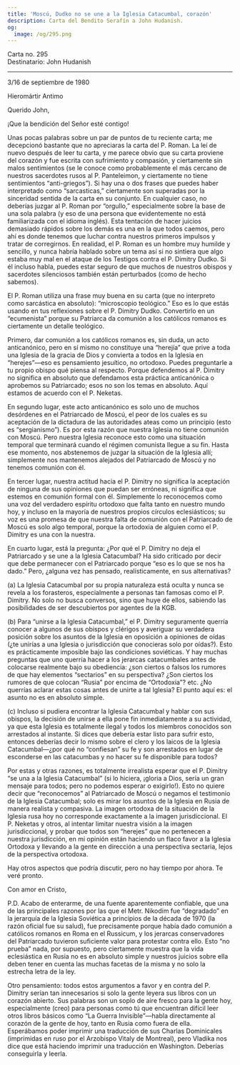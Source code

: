 ```yaml
---
title: 'Moscú, Dudko no se une a la Iglesia Catacumbal, corazón'
description: Carta del Bendito Serafín a John Hudanish.
og:
  image: /og/295.png
---
```


<div style={{textAlign:'right', fontFamily:'monospace'}}>Carta no. 295</div>
<div style={{textAlign:'left', fontFamily:'monospace'}}>Destinatario: John Hudanish</div>

---

3/16 de septiembre de 1980

Hieromártir Antimo

Querido John,

¡Que la bendición del Señor esté contigo!

Unas pocas palabras sobre un par de puntos de tu reciente carta; me decepcionó bastante que no apreciaras la carta del P. Roman. La leí de nuevo después de leer tu carta, y me parece obvio que su carta proviene del corazón y fue escrita con sufrimiento y compasión, y ciertamente sin malos sentimientos (se le conoce como probablemente el más cercano de nuestros sacerdotes rusos al P. Panteleimon, y ciertamente no tiene sentimientos “anti-griegos”). Si hay una o dos frases que puedes haber interpretado como “sarcasticas,” ciertamente son superadas por la sinceridad sentida de la carta en su conjunto. En cualquier caso, no deberías juzgar al P. Roman por “orgullo,” especialmente sobre la base de una sola palabra (y eso de una persona que evidentemente no está familiarizada con el idioma inglés). Esta tentación de hacer juicios demasiado rápidos sobre los demás es una en la que todos caemos, pero ahí es donde tenemos que luchar contra nuestros primeros impulsos y tratar de corregirnos. En realidad, el P. Roman es un hombre muy humilde y sencillo, y nunca habría hablado sobre un tema así si no sintiera que algo estaba muy mal en el ataque de los Testigos contra el P. Dimitry Dudko. Si él incluso habla, puedes estar seguro de que muchos de nuestros obispos y sacerdotes silenciosos también están perturbados (como de hecho sabemos).

El P. Roman utiliza una frase muy buena en su carta (que no interpreto como sarcástica en absoluto): “microscopio teológico.” Eso es lo que estás usando en tus reflexiones sobre el P. Dimitry Dudko. Convertirlo en un “ecumenista” porque su Patriarca da comunión a los católicos romanos es ciertamente un detalle teológico.

Primero, dar comunión a los católicos romanos es, sin duda, un acto anticanónico, pero en sí mismo no constituye una “herejía” que prive a toda una Iglesia de la gracia de Dios y convierta a todos en la Iglesia en “herejes”—eso es pensamiento jesuítico, no ortodoxo. Puedes preguntarle a tu propio obispo qué piensa al respecto. Porque defendemos al P. Dimitry no significa en absoluto que defendamos esta práctica anticanónica o aprobemos su Patriarcado; esos no son los temas en absoluto. Aquí estamos de acuerdo con el P. Neketas.

En segundo lugar, este acto anticanónico es solo uno de muchos desórdenes en el Patriarcado de Moscú, el peor de los cuales es su aceptación de la dictadura de las autoridades ateas como un principio (esto es “sergianismo”). Es por esta razón que nuestra Iglesia no tiene comunión con Moscú. Pero nuestra Iglesia reconoce esto como una situación temporal que terminará cuando el régimen comunista llegue a su fin. Hasta ese momento, nos abstenemos de juzgar la situación de la Iglesia allí; simplemente nos mantenemos alejados del Patriarcado de Moscú y no tenemos comunión con él.

En tercer lugar, nuestra actitud hacia el P. Dimitry no significa la aceptación de ninguna de sus opiniones que puedan ser erróneas, ni significa que estemos en comunión formal con él. Simplemente lo reconocemos como una voz del verdadero espíritu ortodoxo que falta tanto en nuestro mundo hoy, y incluso en la mayoría de nuestros propios círculos eclesiásticos; su voz es una promesa de que nuestra falta de comunión con el Patriarcado de Moscú es solo algo temporal, porque la ortodoxia de alguien como el P. Dimitry es una con la nuestra.

En cuarto lugar, está la pregunta: ¿Por qué el P. Dimitry no deja el Patriarcado y se une a la Iglesia Catacumbal? Ha sido criticado por decir que debe permanecer con el Patriarcado porque “eso es lo que se nos ha dado.” Pero, ¿alguna vez has pensado, realísticamente, en sus alternativas?

(a) La Iglesia Catacumbal por su propia naturaleza está oculta y nunca se revela a los forasteros, especialmente a personas tan famosas como el P. Dimitry. No solo no busca conversos, sino que huye de ellos, sabiendo las posibilidades de ser descubiertos por agentes de la KGB.

(b) Para “unirse a la Iglesia Catacumbal,” el P. Dimitry seguramente querría conocer a algunos de sus obispos y clérigos y averiguar su verdadera posición sobre los asuntos de la Iglesia en oposición a opiniones de oídas (¿te unirías a una Iglesia o jurisdicción que conocieras solo por oídas?). Esto es prácticamente imposible bajo las condiciones soviéticas. Y hay muchas preguntas que uno querría hacer a los jerarcas catacumbales antes de colocarse realmente bajo su obediencia: ¿son ciertos o falsos los rumores de que hay elementos “sectarios” en su perspectiva? ¿Son ciertos los rumores de que colocan “Rusia” por encima de “Ortodoxia”? etc. ¿No querrías aclarar estas cosas antes de unirte a tal Iglesia? El punto aquí es: el asunto no es en absoluto simple.

(c) Incluso si pudiera encontrar la Iglesia Catacumbal y hablar con sus obispos, la decisión de unirse a ella pone fin inmediatamente a su actividad, ya que esta Iglesia es totalmente ilegal y todos los miembros conocidos son arrestados al instante. Si dices que debería estar listo para sufrir esto, entonces deberías decir lo mismo sobre el clero y los laicos de la Iglesia Catacumbal—¿por qué no “confiesan” su fe y son arrestados en lugar de esconderse en las catacumbas y no hacer su fe disponible para todos?

Por estas y otras razones, es totalmente irrealista esperar que el P. Dimitry “se una a la Iglesia Catacumbal” (si lo hiciera, ¡gloria a Dios, sería un gran mensaje para todos; pero no podemos esperar o exigirlo!). Esto no quiere decir que “reconocemos” al Patriarcado de Moscú o negamos el testimonio de la Iglesia Catacumbal; solo es mirar los asuntos de la Iglesia en Rusia de manera realista y compasiva. La imagen ortodoxa de la situación de la Iglesia rusa hoy no corresponde exactamente a la imagen jurisdiccional. El P. Neketas y otros, al intentar limitar nuestra visión a la imagen jurisdiccional, y probar que todos son “herejes” que no pertenecen a nuestra jurisdicción, en mi opinión están haciendo un flaco favor a la Iglesia Ortodoxa y llevando a la gente en dirección a una perspectiva sectaria, lejos de la perspectiva ortodoxa.

Hay otros aspectos que podría discutir, pero no hay tiempo por ahora. Te veré pronto.

Con amor en Cristo,

P.D. Acabo de enterarme, de una fuente aparentemente confiable, que una de las principales razones por las que el Metr. Nikodim fue “degradado” en la jerarquía de la Iglesia Soviética a principios de la década de 1970 (la razón oficial fue su salud), fue precisamente porque había dado comunión a católicos romanos en Roma en el Russicum, y los jerarcas conservadores del Patriarcado tuvieron suficiente valor para protestar contra ello. Esto “no prueba” nada, por supuesto, pero ciertamente muestra que la vida eclesiástica en Rusia no es en absoluto simple y nuestros juicios sobre ella deben tener en cuenta las muchas facetas de la misma y no solo la estrecha letra de la ley.

Otro pensamiento: todos estos argumentos a favor y en contra del P. Dimitry serían tan innecesarios si solo la gente leyera sus libros con un corazón abierto. Sus palabras son un soplo de aire fresco para la gente hoy, especialmente (creo) para personas como tú que encuentran difícil leer otros libros básicos como “La Guerra Invisible”—habla directamente al corazón de la gente de hoy, tanto en Rusia como fuera de ella. Esperábamos poder imprimir una traducción de sus Charlas Dominicales (imprimidas en ruso por el Arzobispo Vitaly de Montreal), pero Vladika nos dice que está haciendo imprimir una traducción en Washington. Deberías conseguirla y leerla.
